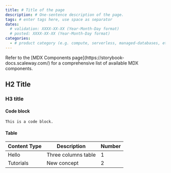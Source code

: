 ```yaml
---
title: # Title of the page
description: # One-sentence description of the page.
tags: # enter tags here, use space as separator
dates:
  # validation: XXXX-XX-XX (Year-Month-Day format)
  # posted: XXXX-XX-XX (Year-Month-Day format)
categories:
  - # product category (e.g. compute, serverless, managed-databases, etc.)
---
```


<Message type="note">
Refer to the [MDX Components page](https://storybook-docs.scaleway.com/) for a comprehensive list of available MDX components.
</Message>

## H2 Title

### H3 title

#### Code block
```
This is a code block.
```

#### Table
| Content Type | Description         | Number |
| ------------ | ------------------- | ------ |
| Hello        | Three columns table | 1      |
| Tutorials    | New concept         | 2      |
